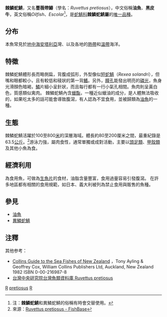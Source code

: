 {{Otheruses|subject=的棘鱗蛇鯖是俗稱「油魚」的一種|other=不同品種油魚的共同特徵|油魚}}

{{Speciesbox 
| taxon = Ruvettus pretiosus
| status = NE
| status_system = iucn3.1
| image = Oilfish.jpg
| image2 = Ruvettus pretiosus (oilfish).png
| image3 = Ruvettus pretiosus.jpg
| authority =  Cocco, 1833
| synonyms = *''Rovetus temminckii''<br /><small>Cantraine, 1835</small>
*''Ruvettus delagoensis''<br /><small>Gilchrist & von Bonde, 1924</small>
*''Ruvettus pacificus''<br /><small>Jordan & Jordan, 1922</small>
*''Ruvettus preciosus''<br /><small>Cocco, 1833</small>
*''Ruvettus tydemani''<br /><small>Weber, 1913</small>
*''Ruvettus whakari''<br /><small>Griffin, 1927</small>
*''Tetragonurus simplex''<br /><small>Lowe, 1834</small>
*''Thyrsites acanthoderma''<br /><small>Lowe, 1834</small>
*''Thyrsites scholaris''<br /><small>Poey, 1854</small>
}}

'''棘鱗蛇鯖'''，又名'''薔薇帶鰆'''（學名：''Ruvettus pretiosus''），中文俗稱'''油魚'''、'''黑皮牛'''，英文俗稱''Oilfish''、''Escolar''<ref>注：'''棘鱗蛇鯖'''和異鱗蛇鯖的俗稱有時會交替使用。</ref>，是[[蛇鯖科|蛇鯖科]]'''棘鱗蛇鯖屬'''的[[單種屬|唯一品種]]。

==分布==
本魚常見於[[地中海|地中海]][[安塔利亞|安塔利亞]]灣、以及各地的[[熱帶|熱帶]]和[[溫帶|溫帶]]海洋。

==特徵==
棘鱗蛇鯖體形長而略側扁，背腹成弧形，外型像似[[短蛇鯖|短蛇鯖]]（''Rexea solandri''），但嘴和眼都較小，且有較低和稜狀的第一背[[鰭|鰭]]。另外，[[瞳孔|瞳孔]]能發出明亮的[[磷光|磷光]]，魚身光滑顏色暗褐，[[鱗|鱗]]片細小呈針狀，而且每行都有一行小氣孔相間。魚肉則呈黃白色，質感類似禽肉。
棘鱗蛇鯖內含[[蠟酯|蠟酯]]，一種近似蠟油的成分，是人體無法吸收的，如果吃太多的話可能會導致腹瀉，有人認為不宜食用，並被歸類為[[油魚|油魚]]的一種。

==生態==
棘鱗蛇鯖活躍於100至800[[米_(單位)|米]]的深層海域。體長約80至200厘米之間，最重紀錄是63.5[[公斤|公斤]]。<ref>來源：[http://www.fishbase.org/Summary/SpeciesSummary.php?id=1044&lang=Chinese Ruvettus pretiosus - FishBase]</ref>游泳力強，屬肉食性，通常單獨或成對活動，主要以[[頭足類|頭足類]]、[[甲殼類|甲殼類]]及其他小魚為食。

==經濟利用==
為食用魚，可做為[[生魚片|生魚片]]的食材，油脂含量豐富，食用過量容易引發腹瀉。
在許多地區都有相關的食用規範，如日本、義大利被列為禁止食用與販售的魚種。

==參見==
*[[油魚|油魚]]
*[[異鱗蛇鯖|異鱗蛇鯖]]

==注釋==
{{reflist}}
{{refbegin}}
其他参考：
*[http://www.amazon.com/Collins-Guide-Sea-Fishes-Zealand/dp/0002169878 Collins Guide to the Sea Fishes of New Zealand] {{Wayback|url=http://www.amazon.com/Collins-Guide-Sea-Fishes-Zealand/dp/0002169878 |date=20070423101303 }}，Tony Ayling & Geoffrey Cox,  William Collins Publishers Ltd, Auckland, New Zealand 1982 ISBN 0-00-216987-8
*[https://web.archive.org/web/20160304193640/http://fishdb.sinica.edu.tw/2001new/fishpic_LR.asp?gen=&spe=&science=Ruvettus%20pretiosus&id= 台灣中央研究院台灣魚類資料庫 Ruvettus pretiosus]
{{refend}}
{{Taxonbar|from=Q297007}}

[[Category:食用鱼|R]]
[[Category:棘鱗蛇鯖屬|pretiosus]]
[[Category:1833年描述的鱼类|R]]